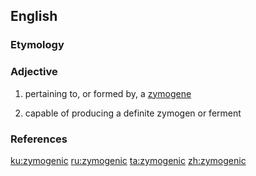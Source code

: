 ==English==

===Etymology===
{{confix|zymo|genic|lang=en}}

===Adjective===
{{en-adj|-}}

# {{context|biology|lang=en}} pertaining to, or formed by, a [[zymogene]]
# {{context|biology|lang=en}} capable of producing a definite zymogen or ferment

===References===
{{Webster 1913}}

[[ku:zymogenic]]
[[ru:zymogenic]]
[[ta:zymogenic]]
[[zh:zymogenic]]